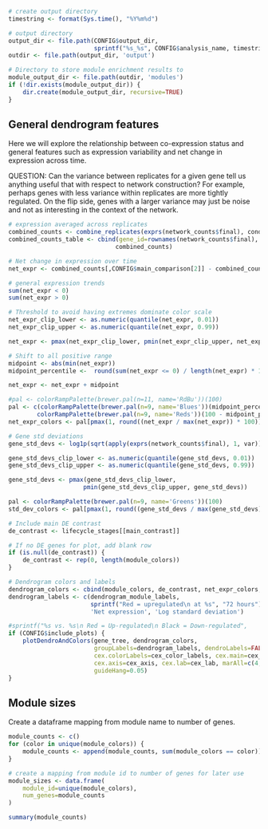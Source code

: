 ```r
# create output directory
timestring <- format(Sys.time(), "%Y%m%d")

# output directory    
output_dir <- file.path(CONFIG$output_dir, 
                        sprintf("%s_%s", CONFIG$analysis_name, timestring))
outdir <- file.path(output_dir, 'output')

# Directory to store module enrichment results to
module_output_dir <- file.path(outdir, 'modules')
if (!dir.exists(module_output_dir)) {
	dir.create(module_output_dir, recursive=TRUE)
}
```

General dendrogram features
---------------------------

Here we will explore the relationship between co-expression status and general
features such as expression variability and net change in expression across
time.

QUESTION: Can the variance between replicates for a given gene tell us anything
useful that with respect to network construction? For example, perhaps genes
with less variance within replicates are more tightly regulated. On the flip
side, genes with a larger variance may just be noise and not as interesting in
the context of the network.

```r
# expression averaged across replicates
combined_counts <- combine_replicates(exprs(network_counts$final), condition)
combined_counts_table <- cbind(gene_id=rownames(network_counts$final),
                              combined_counts)
```

```r
# Net change in expression over time
net_expr <- combined_counts[,CONFIG$main_comparison[2]] - combined_counts[,CONFIG$main_comparison[1]]

# general expression trends
sum(net_expr < 0)
sum(net_expr > 0)

# Threshold to avoid having extremes dominate color scale
net_expr_clip_lower <- as.numeric(quantile(net_expr, 0.01))
net_expr_clip_upper <- as.numeric(quantile(net_expr, 0.99))

net_expr <- pmax(net_expr_clip_lower, pmin(net_expr_clip_upper, net_expr))

# Shift to all positive range
midpoint <- abs(min(net_expr))
midpoint_percentile <-  round(sum(net_expr <= 0) / length(net_expr) * 100)

net_expr <- net_expr + midpoint

#pal <- colorRampPalette(brewer.pal(n=11, name='RdBu'))(100)
pal <- c(colorRampPalette(brewer.pal(n=9, name='Blues'))(midpoint_percentile),
        colorRampPalette(brewer.pal(n=9, name='Reds'))(100 - midpoint_percentile))
net_expr_colors <- pal[pmax(1, round((net_expr / max(net_expr)) * 100))]

# Gene std deviations
gene_std_devs <- log1p(sqrt(apply(exprs(network_counts$final), 1, var)))

gene_std_devs_clip_lower <- as.numeric(quantile(gene_std_devs, 0.01))
gene_std_devs_clip_upper <- as.numeric(quantile(gene_std_devs, 0.99))

gene_std_devs <- pmax(gene_std_devs_clip_lower, 
                     pmin(gene_std_devs_clip_upper, gene_std_devs))

pal <- colorRampPalette(brewer.pal(n=9, name='Greens'))(100)
std_dev_colors <- pal[pmax(1, round((gene_std_devs / max(gene_std_devs)) * 100))]

# Include main DE contrast
de_contrast <- lifecycle_stages[[main_contrast]]

# If no DE genes for plot, add blank row
if (is.null(de_contrast)) {
    de_contrast <- rep(0, length(module_colors))
}

# Dendrogram colors and labels
dendrogram_colors <- cbind(module_colors, de_contrast, net_expr_colors, std_dev_colors)
dendrogram_labels <- c(dendrogram_module_labels,
                       sprintf("Red = upregulated\n at %s", "72 hours"),
                       'Net expression', 'Log standard deviation')

#sprintf("%s vs. %s\n Red = Up-regulated\n Black = Down-regulated",
if (CONFIG$include_plots) {
    plotDendroAndColors(gene_tree, dendrogram_colors,
                        groupLabels=dendrogram_labels, dendroLabels=FALSE,
                        cex.colorLabels=cex_color_labels, cex.main=cex_main,
                        cex.axis=cex_axis, cex.lab=cex_lab, marAll=c(4,8,6,4),
                        guideHang=0.05)
}

```

Module sizes
------------

Create a dataframe mapping from module name to number of genes.

```r
module_counts <- c()
for (color in unique(module_colors)) {
    module_counts <- append(module_counts, sum(module_colors == color))
}

# create a mapping from module id to number of genes for later use
module_sizes <- data.frame(
    module_id=unique(module_colors),
    num_genes=module_counts
)
```

```r
summary(module_counts)
```

